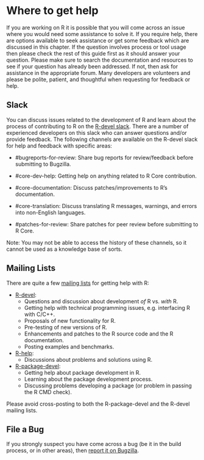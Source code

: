 # Where to get help {#WhereToGetHelp}

If you are working on R it is possible that you will come across an issue where you would need some assistance to solve it. If you require help, there are options available to seek assistance or get some feedback which are discussed in this chapter. If the question involves process or tool usage then please check the rest of this guide first as it should answer your question. Please make sure to search the documentation and resources to see if your question has already been addressed. If not, then ask for assistance in the appropriate forum. Many developers are volunteers and please be polite, patient, and thoughtful when requesting for feedback or help.

## Slack

You can discuss issues related to the development of R and learn about the process of contributing to R on the [R-devel slack](https://r-devel.slack.com/). There are a number of experienced developers on this slack who can answer questions and/or provide feedback. The following channels are available on the R-devel slack for help and feedback with specific areas:

  * #bugreports-for-review: Share bug reports for review/feedback before submitting to Bugzilla.
  
  * #core-dev-help: Getting help on anything related to R Core contribution.
  
  * #core-documentation: Discuss patches/improvements to R's documentation.
  
  * #core-translation: Discuss translating R messages, warnings, and errors into non-English languages.
  
  * #patches-for-review: Share patches for peer review before submitting to R Core.

Note: You may not be able to access the history of these channels, so it cannot be used as a knowledge base of sorts. 

## Mailing Lists

There are quite a few [mailing lists](https://www.r-project.org/mail.html) for getting help with R:

  * [R-devel](https://stat.ethz.ch/mailman/listinfo/r-devel): 
      * Questions and discussion about development _of_ R vs. _with_ R.
      * Getting help with technical programming issues, e.g. interfacing R with C/C++.
      * Proposals of new functionality for R.
      * Pre-testing of new versions of R.
      * Enhancements and patches to the R source code and the R documentation.
      * Posting examples and benchmarks.
      
  * [R-help](https://stat.ethz.ch/mailman/listinfo/r-help): 
      * Discussions about problems and solutions using R.
      
  * [R-package-devel](https://stat.ethz.ch/mailman/listinfo/r-package-devel): 
      * Getting help about package development in R.
      * Learning about the package development process. 
      * Discussing problems developing a package (or problem in passing the R CMD check).
      
Please avoid cross-posting to both the R-package-devel and the R-devel mailing lists.

## File a Bug

If you strongly suspect you have come across a bug (be it in the build process, or in other areas), then [report it on Bugzilla](#ReportBug). 